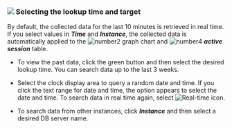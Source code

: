 ### ![](/img/number-01.png) Selecting the lookup time and target

By default, the collected data for the last 10 minutes is retrieved in real time. If you select values in **_Time_** and **_Instance_**, the collected data is automatically applied to the ![number2](/img/number-02.png) graph chart and ![number4](/img/number-04.png) **_active session_** table.

-   To view the past data, click the green button and then select the desired lookup time. You can search data up to the last 3 weeks. 

-   Select the clock display area to query a random date and time. If you click the text range for date and time, the option appears to select the date and time. To search data in real time again, select ![Real-time icon](/img/ico-play-time.svg).

-   To search data from other instances, click **_Instance_** and then select a desired DB server name.
